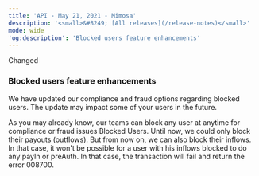 ```yaml
---
title: 'API - May 21, 2021 - Mimosa'  
description: '<small>&#8249; [All releases](/release-notes)</small>'  
mode: wide  
'og:description': 'Blocked users feature enhancements'  
---
```

  
  <div class="pill pill-orange">Changed</div> 
  
### Blocked users feature enhancements  

We have updated our compliance and fraud options regarding blocked users. The update may impact some of your users in the future.  

As you may already know, our teams can block any user at anytime for compliance or fraud issues Blocked Users. Until now, we could only block their payouts (outflows). But from now on, we can also block their inflows. In that case, it won't be possible for a user with his inflows blocked to do any payIn or preAuth. In that case, the transaction will fail and return the error 008700.